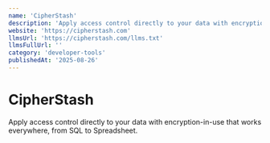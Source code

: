 ```yaml
---
name: 'CipherStash'
description: 'Apply access control directly to your data with encryption-in-use that works everywhere, from SQL to Spreadsheet.'
website: 'https://cipherstash.com'
llmsUrl: 'https://cipherstash.com/llms.txt'
llmsFullUrl: ''
category: 'developer-tools'
publishedAt: '2025-08-26'
---
```


# CipherStash

Apply access control directly to your data with encryption-in-use that works everywhere, from SQL to Spreadsheet.
